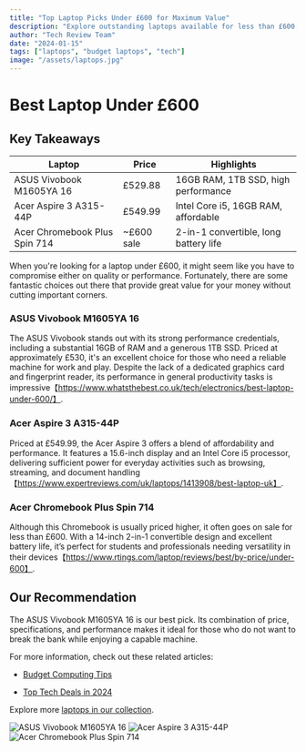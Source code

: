 ```yaml
---
title: "Top Laptop Picks Under £600 for Maximum Value"
description: "Explore outstanding laptops available for less than £600, combining performance with affordability, perfect for everyday tasks."
author: "Tech Review Team"
date: "2024-01-15"
tags: ["laptops", "budget laptops", "tech"]
image: "/assets/laptops.jpg"
---
```


# Best Laptop Under £600

## Key Takeaways

| Laptop                           | Price     | Highlights                                  |
|----------------------------------|-----------|---------------------------------------------|
| ASUS Vivobook M1605YA 16         | £529.88   | 16GB RAM, 1TB SSD, high performance         |
| Acer Aspire 3 A315-44P           | £549.99   | Intel Core i5, 16GB RAM, affordable         |
| Acer Chromebook Plus Spin 714    | ~£600 sale| 2-in-1 convertible, long battery life       |

When you're looking for a laptop under £600, it might seem like you have to compromise either on quality or performance. Fortunately, there are some fantastic choices out there that provide great value for your money without cutting important corners.

### ASUS Vivobook M1605YA 16

The ASUS Vivobook stands out with its strong performance credentials, including a substantial 16GB of RAM and a generous 1TB SSD. Priced at approximately £530, it's an excellent choice for those who need a reliable machine for work and play. Despite the lack of a dedicated graphics card and fingerprint reader, its performance in general productivity tasks is impressive【https://www.whatsthebest.co.uk/tech/electronics/best-laptop-under-600/】.

### Acer Aspire 3 A315-44P

Priced at £549.99, the Acer Aspire 3 offers a blend of affordability and performance. It features a 15.6-inch display and an Intel Core i5 processor, delivering sufficient power for everyday activities such as browsing, streaming, and document handling【https://www.expertreviews.com/uk/laptops/1413908/best-laptop-uk】.

### Acer Chromebook Plus Spin 714

Although this Chromebook is usually priced higher, it often goes on sale for less than £600. With a 14-inch 2-in-1 convertible design and excellent battery life, it’s perfect for students and professionals needing versatility in their devices【https://www.rtings.com/laptop/reviews/best/by-price/under-600】.

## Our Recommendation

The ASUS Vivobook M1605YA 16 is our best pick. Its combination of price, specifications, and performance makes it ideal for those who do not want to break the bank while enjoying a capable machine.

For more information, check out these related articles:

- [Budget Computing Tips](/budget-computing-tips)

- [Top Tech Deals in 2024](/top-tech-deals)

Explore more [laptops in our collection](/laptops-collection).

![ASUS Vivobook M1605YA 16](/assets/asus-vivobook.jpg)
![Acer Aspire 3 A315-44P](/assets/acer-aspire.jpg)
![Acer Chromebook Plus Spin 714](/assets/acer-chromebook.jpg)